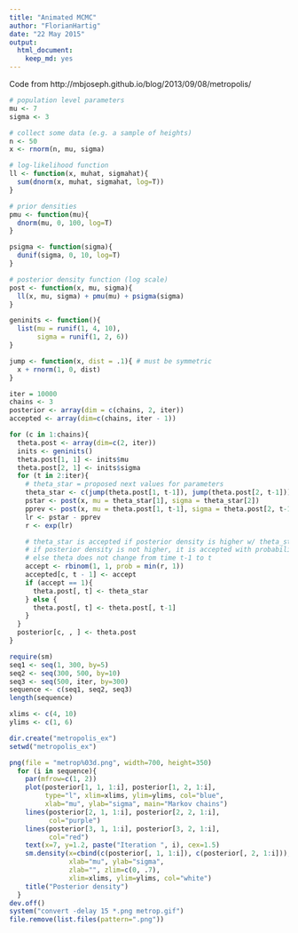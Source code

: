 ```yaml
---
title: "Animated MCMC"
author: "FlorianHartig"
date: "22 May 2015"
output:
  html_document:
    keep_md: yes
---
```


Code from http://mbjoseph.github.io/blog/2013/09/08/metropolis/


```r
# population level parameters
mu <- 7
sigma <- 3

# collect some data (e.g. a sample of heights)
n <- 50
x <- rnorm(n, mu, sigma)

# log-likelihood function
ll <- function(x, muhat, sigmahat){
  sum(dnorm(x, muhat, sigmahat, log=T))
}

# prior densities
pmu <- function(mu){
  dnorm(mu, 0, 100, log=T)
}

psigma <- function(sigma){
  dunif(sigma, 0, 10, log=T)
}

# posterior density function (log scale)
post <- function(x, mu, sigma){
  ll(x, mu, sigma) + pmu(mu) + psigma(sigma)
}

geninits <- function(){
  list(mu = runif(1, 4, 10),
       sigma = runif(1, 2, 6))
}

jump <- function(x, dist = .1){ # must be symmetric
  x + rnorm(1, 0, dist)
}

iter = 10000
chains <- 3
posterior <- array(dim = c(chains, 2, iter))
accepted <- array(dim=c(chains, iter - 1))

for (c in 1:chains){
  theta.post <- array(dim=c(2, iter))
  inits <- geninits()
  theta.post[1, 1] <- inits$mu
  theta.post[2, 1] <- inits$sigma
  for (t in 2:iter){
    # theta_star = proposed next values for parameters
    theta_star <- c(jump(theta.post[1, t-1]), jump(theta.post[2, t-1]))
    pstar <- post(x, mu = theta_star[1], sigma = theta_star[2])
    pprev <- post(x, mu = theta.post[1, t-1], sigma = theta.post[2, t-1])
    lr <- pstar - pprev
    r <- exp(lr)

    # theta_star is accepted if posterior density is higher w/ theta_star
    # if posterior density is not higher, it is accepted with probability r
    # else theta does not change from time t-1 to t
    accept <- rbinom(1, 1, prob = min(r, 1))
    accepted[c, t - 1] <- accept
    if (accept == 1){
      theta.post[, t] <- theta_star
    } else {
      theta.post[, t] <- theta.post[, t-1]
    }
  }
  posterior[c, , ] <- theta.post
}

```



```r
require(sm)
seq1 <- seq(1, 300, by=5)
seq2 <- seq(300, 500, by=10)
seq3 <- seq(500, iter, by=300)
sequence <- c(seq1, seq2, seq3)
length(sequence)

xlims <- c(4, 10)
ylims <- c(1, 6)

dir.create("metropolis_ex")
setwd("metropolis_ex")

png(file = "metrop%03d.png", width=700, height=350)
  for (i in sequence){
    par(mfrow=c(1, 2))
    plot(posterior[1, 1, 1:i], posterior[1, 2, 1:i],
         type="l", xlim=xlims, ylim=ylims, col="blue",
         xlab="mu", ylab="sigma", main="Markov chains")
    lines(posterior[2, 1, 1:i], posterior[2, 2, 1:i],
          col="purple")
    lines(posterior[3, 1, 1:i], posterior[3, 2, 1:i],
          col="red")
    text(x=7, y=1.2, paste("Iteration ", i), cex=1.5)
    sm.density(x=cbind(c(posterior[, 1, 1:i]), c(posterior[, 2, 1:i])),
               xlab="mu", ylab="sigma",
               zlab="", zlim=c(0, .7),
               xlim=xlims, ylim=ylims, col="white")
    title("Posterior density")
  }
dev.off()
system("convert -delay 15 *.png metrop.gif")
file.remove(list.files(pattern=".png"))

```

